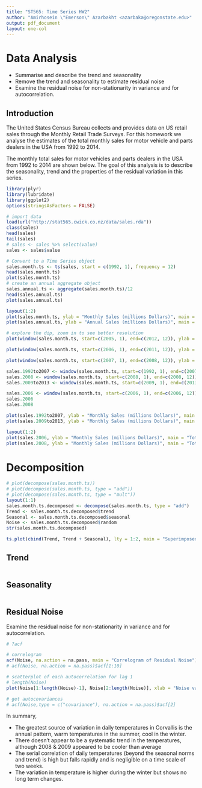 ```yaml
---
title: "ST565: Time Series HW2"
author: "Amirhosein \"Emerson\" Azarbakht <azarbaka@oregonstate.edu>"
output: pdf_document
layout: one-col
---
```

# Data Analysis

- Summarise and describe the trend and seasonality
- Remove the trend and seasonality to estimate residual noise
- Examine the residual noise for non-stationarity in variance and for autocorrelation.

## Introduction

The United States Census Bureau collects and provides data on US retail sales through the Monthly Retail Trade Surveys. For this homework we analyse the estimates of the total monthly sales for motor vehicle and parts dealers in the USA from 1992 to 2014. 

The monthly total sales for motor vehicles and parts dealers in the USA from 1992 to 2014 are shown below. The goal of this analysis is to describe the seasonality, trend and the properties of the residual variation in this series. 

```r
library(plyr)
library(lubridate)
library(ggplot2)
options(stringsAsFactors = FALSE)

# import data
load(url("http://stat565.cwick.co.nz/data/sales.rda"))
class(sales)
head(sales)
tail(sales)
# sales <- sales %>% select(value)
sales <- sales$value

# Convert to a Time Series object
sales.month.ts <- ts(sales, start = c(1992, 1), frequency = 12)
head(sales.month.ts)
plot(sales.month.ts)
# create an annual aggregate object
sales.annual.ts <- aggregate(sales.month.ts)/12
head(sales.annual.ts)
plot(sales.annual.ts)

layout(1:2)
plot(sales.month.ts, ylab = "Monthly Sales (millions Dollars)", main = "Total Monthly Sales")
plot(sales.annual.ts, ylab = "Annual Sales (millions Dollars)", main = "Total Annual Sales")

# explore the dip, zoom in to see better resolution
plot(window(sales.month.ts, start=c(2005, 1), end=c(2012, 12)), ylab = "Monthly Sales (millions Dollars)", main = "Total Monthly Sales for 2005-2012")

plot(window(sales.month.ts, start=c(2006, 1), end=c(2011, 12)), ylab = "Monthly Sales (millions Dollars)", main = "Total Monthly Sales for 2007-2011")

plot(window(sales.month.ts, start=c(2007, 1), end=c(2008, 12)), ylab = "Monthly Sales (millions Dollars)", main = "Total Monthly Sales for 2007-2011")

sales.1992to2007 <- window(sales.month.ts, start=c(1992, 1), end=c(2007, 12))
sales.2008 <- window(sales.month.ts, start=c(2008, 1), end=c(2008, 12))
sales.2009to2013 <- window(sales.month.ts, start=c(2009, 1), end=c(2013, 12))

sales.2006 <- window(sales.month.ts, start=c(2006, 1), end=c(2006, 12))
sales.2006
sales.2008

plot(sales.1992to2007, ylab = "Monthly Sales (millions Dollars)", main = "Total Monthly Sales for 1992-2007")
plot(sales.2009to2013, ylab = "Monthly Sales (millions Dollars)", main = "Total Monthly Sales for 2009-2014")

layout(1:2)
plot(sales.2006, ylab = "Monthly Sales (millions Dollars)", main = "Total Monthly Sales for 2006", col = "blue")
plot(sales.2008, ylab = "Monthly Sales (millions Dollars)", main = "Total Monthly Sales for 2008", col = "red")

```

# Decomposition

```r
# plot(decompose(sales.month.ts))
# plot(decompose(sales.month.ts, type = "add"))
# plot(decompose(sales.month.ts, type = "mult"))
layout(1:1)
sales.month.ts.decomposed <- decompose(sales.month.ts, type = "add")
Trend <- sales.month.ts.decomposed$trend
Seasonal <- sales.month.ts.decomposed$seasonal
Noise <- sales.month.ts.decomposed$random
str(sales.month.ts.decomposed)

ts.plot(cbind(Trend, Trend + Seasonal), lty = 1:2, main = "Superimposed Trend + Seasonality", ylab = "Monthly Sales (Million Dollars)")

```

## Trend

```r

```

## Seasonality

```r

```


## Residual Noise

Examine the residual noise for non-stationarity in variance and for autocorrelation.

```r
# ?acf

# correlogram
acf(Noise, na.action = na.pass, main = "Correlogram of Residual Noise")
# acf(Noise, na.action = na.pass)$acf[1:10]

# scatterplot of each autocorrelation for lag 1
# length(Noise)
plot(Noise[1:length(Noise)-1], Noise[2:length(Noise)], xlab = "Noise values at times 1...t-1", ylab = "Noise values at times 2...t", main = "Scatterplot of each autocorrelation for lag 1 to check for correlations")

# get autocovariances
# acf(Noise,type = c("covariance"), na.action = na.pass)$acf[2]

```



In summary, 

*  The greatest source of variation in daily temperatures in Corvallis is the annual pattern, warm temperatures in the summer, cool in the winter.
*  There doesn't appear to be a systematic trend in the temperatures, although 2008 & 2009 appeared to be cooler than average
*  The serial correlation of daily temperatures (beyond the seasonal norms and trend) is high but falls rapidly and is negligible on a time scale of two weeks.
*  The variation in temperature is higher during the winter but shows no long term changes.


